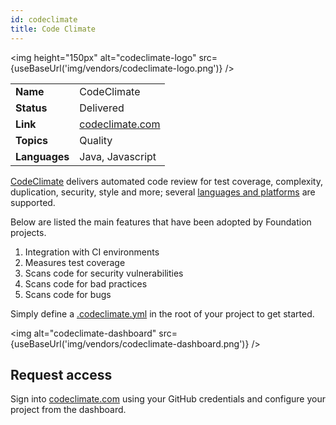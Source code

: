 ```yaml
---
id: codeclimate
title: Code Climate
---
```



<img height="150px" alt="codeclimate-logo" src={useBaseUrl('img/vendors/codeclimate-logo.png')} />

| | |
|--- | :---|
| **Name** | CodeClimate |
| **Status** | Delivered |
| **Link** | [codeclimate.com](https://codeclimate.com) |
| **Topics** | Quality |
| **Languages** | Java, Javascript |

[CodeClimate](https://codeclimate.com/) delivers automated code review for test coverage, complexity, duplication, security, style and more; several [languages and platforms](https://docs.codeclimate.com/docs/programming-languages-frameworks) are supported.

Below are listed the main features that have been adopted by Foundation projects.

1. Integration with CI environments
2. Measures test coverage
3. Scans code for security vulnerabilities
4. Scans code for bad practices
5. Scans code for bugs

Simply define a [.codeclimate.yml](https://docs.codeclimate.com/v1.0/docs/example-codeclimateyml) in the root of your project to get started.

<img alt="codeclimate-dashboard" src={useBaseUrl('img/vendors/codeclimate-dashboard.png')} />

## Request access
Sign into [codeclimate.com](https://codeclimate.com/) using your GitHub credentials and configure your project from the dashboard.